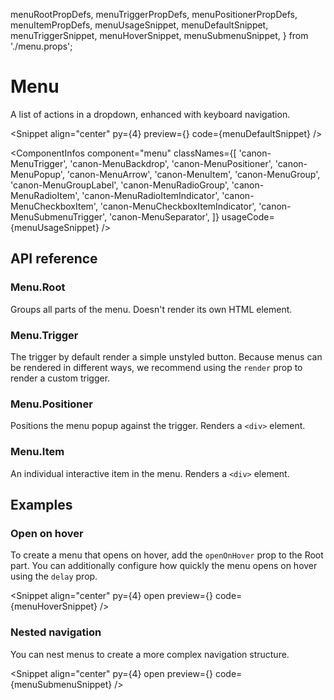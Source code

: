   menuRootPropDefs,
  menuTriggerPropDefs,
  menuPositionerPropDefs,
  menuItemPropDefs,
  menuUsageSnippet,
  menuDefaultSnippet,
  menuTriggerSnippet,
  menuHoverSnippet,
  menuSubmenuSnippet,
} from './menu.props';

# Menu

A list of actions in a dropdown, enhanced with keyboard navigation.

<Snippet
  align="center"
  py={4}
  preview={<MenuSnippet story="Default" />}
  code={menuDefaultSnippet}
/>

<ComponentInfos
  component="menu"
  classNames={[
    'canon-MenuTrigger',
    'canon-MenuBackdrop',
    'canon-MenuPositioner',
    'canon-MenuPopup',
    'canon-MenuArrow',
    'canon-MenuItem',
    'canon-MenuGroup',
    'canon-MenuGroupLabel',
    'canon-MenuRadioGroup',
    'canon-MenuRadioItem',
    'canon-MenuRadioItemIndicator',
    'canon-MenuCheckboxItem',
    'canon-MenuCheckboxItemIndicator',
    'canon-MenuSubmenuTrigger',
    'canon-MenuSeparator',
  ]}
  usageCode={menuUsageSnippet}
/>

## API reference

### Menu.Root

Groups all parts of the menu. Doesn't render its own HTML element.

<PropsTable data={menuRootPropDefs} />

### Menu.Trigger

The trigger by default render a simple unstyled button. Because menus can be rendered in different ways, we recommend
using the `render` prop to render a custom trigger.

<CodeBlock code={menuTriggerSnippet} />

<PropsTable data={menuTriggerPropDefs} />

### Menu.Positioner

Positions the menu popup against the trigger. Renders a `<div>` element.

<PropsTable data={menuPositionerPropDefs} />

### Menu.Item

An individual interactive item in the menu. Renders a `<div>` element.

<PropsTable data={menuItemPropDefs} />

## Examples

### Open on hover

To create a menu that opens on hover, add the `openOnHover` prop to the Root part.
You can additionally configure how quickly the menu opens on hover using the `delay` prop.

<Snippet
  align="center"
  py={4}
  open
  preview={<MenuSnippet story="OpenOnHover" />}
  code={menuHoverSnippet}
/>

### Nested navigation

You can nest menus to create a more complex navigation structure.

<Snippet
  align="center"
  py={4}
  open
  preview={<MenuSnippet story="Submenu" />}
  code={menuSubmenuSnippet}
/>
